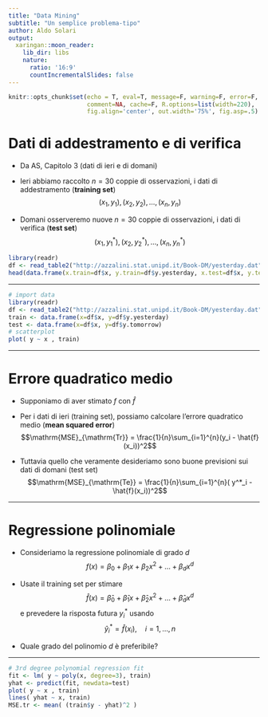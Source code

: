 ```yaml
---
title: "Data Mining"
subtitle: "Un semplice problema-tipo"
author: Aldo Solari
output:
  xaringan::moon_reader:
    lib_dir: libs
    nature:
      ratio: '16:9'
      countIncrementalSlides: false
---
```


```r
knitr::opts_chunk$set(echo = T, eval=T, message=F, warning=F, error=F, 
                      comment=NA, cache=F, R.options=list(width=220),
                      fig.align='center', out.width='75%', fig.asp=.5)
```

# Dati di addestramento e di verifica

* Da AS, Capitolo 3 (dati di ieri e di domani)

* Ieri abbiamo raccolto $n=30$ coppie di osservazioni, i dati di addestramento (__training set__)
$$(x_1,y_1), (x_2,y_2), \ldots, (x_n,y_n)$$ 

* Domani osserveremo nuove $n=30$ coppie di osservazioni, i dati di verifica (__test set__)
$$(x_1,y^*_1), (x_2,y^*_2), \ldots, (x_n,y^*_n)$$

```r
library(readr)
df <- read_table2("http://azzalini.stat.unipd.it/Book-DM/yesterday.dat")[-31,]
head(data.frame(x.train=df$x, y.train=df$y.yesterday, x.test=df$x, y.test=NA))
```

---


```r
# import data
library(readr)
df <- read_table2("http://azzalini.stat.unipd.it/Book-DM/yesterday.dat")[-31,]
train <- data.frame(x=df$x, y=df$y.yesterday)
test <- data.frame(x=df$x, y=df$y.tomorrow)
# scatterplot
plot( y ~ x , train)
```

---

# Errore quadratico medio

* Supponiamo di aver stimato $f$ con $\hat{f}$

* Per i dati di ieri (training set), possiamo calcolare l'errore quadratico medio (__mean squared error__)
$$\mathrm{MSE}_{\mathrm{Tr}} = \frac{1}{n}\sum_{i=1}^{n}(y_i - \hat{f}(x_i))^2$$ 

* Tuttavia quello che veramente desideriamo sono buone previsioni sui dati di domani (test set)
$$\mathrm{MSE}_{\mathrm{Te}} = \frac{1}{n}\sum_{i=1}^{n}( y^*_i - \hat{f}(x_i))^2$$ 


---

# Regressione polinomiale


* Consideriamo la regressione polinomiale di grado $d$
$$f(x) = \beta_0 + \beta_1 x + \beta_2 x^2 + \ldots + \beta_d x^{d}$$

* Usate il training set per stimare 
$$\hat{f}(x)=\hat{\beta}_0 + \hat{\beta}_1 x + \hat{\beta}_2 x^2 + \ldots + \hat{\beta}_d x^{d}$$ e prevedere la risposta futura $y_i^*$ usando
$$\hat{y}_i^*=\hat{f}(x_i), \quad i=1,\ldots,n$$

* Quale grado del polinomio $d$ è preferibile?


---

```r
# 3rd degree polynomial regression fit
fit <- lm( y ~ poly(x, degree=3), train)
yhat <- predict(fit, newdata=test)
plot( y ~ x , train)
lines( yhat ~ x, train)
MSE.tr <- mean( (train$y - yhat)^2 )
```





